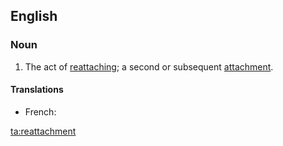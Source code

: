 ==English==

===Noun===
{{en-noun}}

# The act of [[reattach]]ing; a second or subsequent [[attachment]].

====Translations====
{{trans-top|the act of reattaching; a second or subsequent attachment}}
* French: {{t+|fr|recollement|m}}
{{trans-mid}}
{{trans-bottom}}

[[ta:reattachment]]